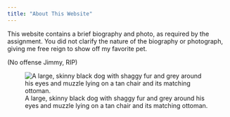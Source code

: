 ---
title: "About This Website"
---

This website contains a brief biography and photo, as required by the assignment. You did not clarify the nature of the biography or photograph, giving me free reign to show off my favorite pet. 

(No offense Jimmy, RIP)

![A large, skinny black dog with shaggy fur and grey around his eyes and muzzle lying on a tan chair and its matching ottoman.](C:/Users/ereil/OneDrive/Documents/806_1/images//jimmy.jpg)
